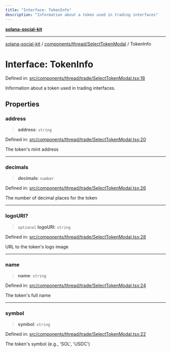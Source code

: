 ```yaml
---
title: "Interface: TokenInfo"
description: "Information about a token used in trading interfaces"
---
```


[**solana-social-kit**](../../../../README.mdx)

***

[solana-social-kit](../../../../README.mdx) / [components/thread/SelectTokenModal](../README.mdx) / TokenInfo

# Interface: TokenInfo

Defined in: [src/components/thread/trade/SelectTokenModal.tsx:18](https://github.com/SendArcade/solana-app-kit/blob/main/src/components/thread/trade/SelectTokenModal.tsx#L18)

Information about a token used in trading interfaces.

## Properties

### address

> **address**: `string`

Defined in: [src/components/thread/trade/SelectTokenModal.tsx:20](https://github.com/SendArcade/solana-app-kit/blob/main/src/components/thread/trade/SelectTokenModal.tsx#L20)

The token's mint address

***

### decimals

> **decimals**: `number`

Defined in: [src/components/thread/trade/SelectTokenModal.tsx:26](https://github.com/SendArcade/solana-app-kit/blob/main/src/components/thread/trade/SelectTokenModal.tsx#L26)

The number of decimal places for the token

***

### logoURI?

> `optional` **logoURI**: `string`

Defined in: [src/components/thread/trade/SelectTokenModal.tsx:28](https://github.com/SendArcade/solana-app-kit/blob/main/src/components/thread/trade/SelectTokenModal.tsx#L28)

URL to the token's logo image

***

### name

> **name**: `string`

Defined in: [src/components/thread/trade/SelectTokenModal.tsx:24](https://github.com/SendArcade/solana-app-kit/blob/main/src/components/thread/trade/SelectTokenModal.tsx#L24)

The token's full name

***

### symbol

> **symbol**: `string`

Defined in: [src/components/thread/trade/SelectTokenModal.tsx:22](https://github.com/SendArcade/solana-app-kit/blob/main/src/components/thread/trade/SelectTokenModal.tsx#L22)

The token's symbol (e.g., 'SOL', 'USDC')
